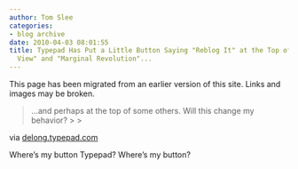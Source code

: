 ```yaml
---
author: Tom Slee
categories:
- blog archive
date: 2010-04-03 08:01:55
title: Typepad Has Put a Little Button Saying "Reblog It" at the Top of "Economist's
  View" and "Marginal Revolution"...
---
```


::: {.callout-note}

This page has been migrated from an earlier version of this site. 
Links and images may be broken.

:::



				

<blockquote>...and perhaps at the top of some others. Will this change my behavior?
> 
> </blockquote>




via [delong.typepad.com](http://delong.typepad.com/sdj/2010/04/typepad-has-put-a-little-button-saying-reblog-it-at-the-top-of-economists-view-and-marginal-revoluti.html)




Where's my button Typepad? Where's my button?


		
